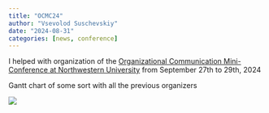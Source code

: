 ```yaml
---
title: "OCMC24"
author: "Vsevolod Suschevskiy"
date: "2024-08-31"
categories: [news, conference]
---
```


I helped with organization of the [Organizational Communication Mini-Conference at Northwestern University](https://sites.northwestern.edu/ocmc24/) from September 27th to 29th, 2024

Gantt chart of some sort with all the previous organizers

![](hosts.png)


